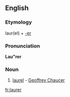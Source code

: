 ==English==

===Etymology===
laur(el) + [[-er]]

===Pronunciation===
'''Lau"rer'''
{{rfp|lang=en}}

===Noun===
{{head|en|noun}}

# {{context|obsolete}} [[laurel]] - [[w:Geoffrey Chaucer|Geoffrey Chaucer]]

[[fr:laurer]]